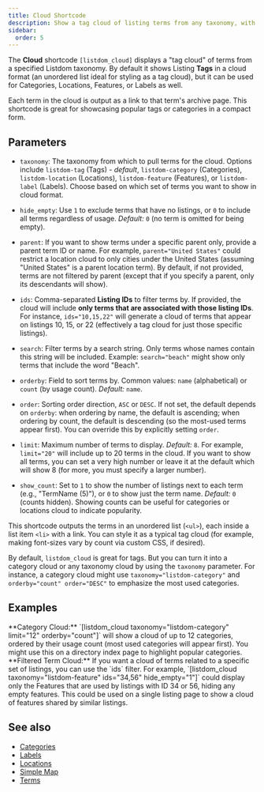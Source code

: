 ```yaml
---
title: Cloud Shortcode
description: Show a tag cloud of listing terms from any taxonomy, with flexible filtering and sorting options.
sidebar:
  order: 5
---
```



The **Cloud** shortcode `[listdom_cloud]` displays a "tag cloud" of terms from a specified Listdom taxonomy. By default it shows Listing **Tags** in a cloud format (an unordered list ideal for styling as a tag cloud), but it can be used for Categories, Locations, Features, or Labels as well.

Each term in the cloud is output as a link to that term's archive page. This shortcode is great for showcasing popular tags or categories in a compact form.

## Parameters

- `taxonomy`: The taxonomy from which to pull terms for the cloud. Options include `listdom-tag` (Tags) - *default*, `listdom-category` (Categories), `listdom-location` (Locations), `listdom-feature` (Features), or `listdom-label` (Labels). Choose based on which set of terms you want to show in cloud format.
- `hide_empty`: Use `1` to exclude terms that have no listings, or `0` to include all terms regardless of usage. *Default:* `0` (no term is omitted for being empty).
- `parent`: If you want to show terms under a specific parent only, provide a parent term ID or name. For example, `parent="United States"` could restrict a location cloud to only cities under the United States (assuming "United States" is a parent location term). By default, if not provided, terms are not filtered by parent (except that if you specify a parent, only its descendants will show).
- `ids`: Comma-separated **Listing IDs** to filter terms by. If provided, the cloud will include **only terms that are associated with those listing IDs**. For instance, `ids="10,15,22"` will generate a cloud of terms that appear on listings 10, 15, or 22 (effectively a tag cloud for just those specific listings).
- `search`: Filter terms by a search string. Only terms whose names contain this string will be included. Example: `search="beach"` might show only terms that include the word "Beach".
- `orderby`: Field to sort terms by. Common values: `name` (alphabetical) or `count` (by usage count). *Default:* `name`.
- `order`: Sorting order direction, `ASC` or `DESC`. If not set, the default depends on `orderby`: when ordering by name, the default is ascending; when ordering by count, the default is descending (so the most-used terms appear first). You can override this by explicitly setting `order`.
- `limit`: Maximum number of terms to display. *Default:* `8`. For example, `limit="20"` will include up to 20 terms in the cloud. If you want to show all terms, you can set a very high number or leave it at the default which will show 8 (for more, you must specify a larger number).

- `show_count`: Set to `1` to show the number of listings next to each term (e.g., "TermName (5)"), or `0` to show just the term name. *Default:* `0` (counts hidden). Showing counts can be useful for categories or locations cloud to indicate popularity.

This shortcode outputs the terms in an unordered list (`<ul>`), each inside a list item `<li>` with a link. You can style it as a typical tag cloud (for example, making font-sizes vary by count via custom CSS, if desired).

<Aside type="tip">
By default, <code>listdom_cloud</code> is great for tags. But you can turn it into a category cloud or any taxonomy cloud by using the <code>taxonomy</code> parameter. For instance, a category cloud might use <code>taxonomy="listdom-category"</code> and <code>orderby="count" order="DESC"</code> to emphasize the most used categories.
</Aside>

## Examples

<CardGrid>
  <Card>
    **Category Cloud:**  
    `[listdom_cloud taxonomy="listdom-category" limit="12" orderby="count"]` will show a cloud of up to 12 categories, ordered by their usage count (most used categories will appear first). You might use this on a directory index page to highlight popular categories.
  </Card>
  <Card>
    **Filtered Term Cloud:**  
    If you want a cloud of terms related to a specific set of listings, you can use the `ids` filter. For example, `[listdom_cloud taxonomy="listdom-feature" ids="34,56" hide_empty="1"]` could display only the Features that are used by listings with ID 34 or 56, hiding any empty features. This could be used on a single listing page to show a cloud of features shared by similar listings.
  </Card>
</CardGrid>


## See also

- [Categories](/listdom/shortcodes/categories/)
- [Labels](/listdom/shortcodes/labels/)
- [Locations](/listdom/shortcodes/locations/)
- [Simple Map](/listdom/shortcodes/simple-map/)
- [Terms](/listdom/shortcodes/terms/)
